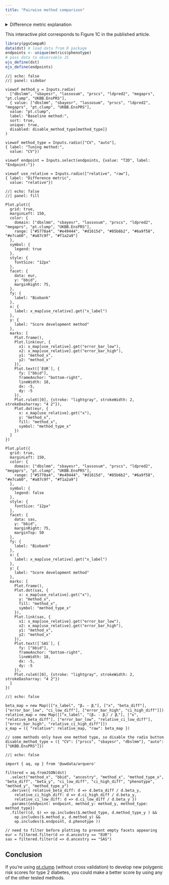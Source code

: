 ```yaml
---
title: "Pairwise method comparison"
---
```


<details>

<summary>Difference metric explanation</summary>

<p>Rather than comparing absolute method performance (see [effect sizes](effect-sizes.qmd)), here we compare PGS effect sizes β relative to each other. For this, a baseline PGS against which we compare (baseline method) has to be chosen.</p>

<p>For each PGS with effect size βₓ, we calculate the difference to the baseline method with effect size βᵧ. Confidence intervals are calculated adjusting for the correlation between PGS x and y. These confidence intervals form the basis of significance tests reported in the manuscript.</p>

<p>The "raw" differences (βₓ - βᵧ) are on the same scale as the original effect sizes. Relative differences ((βₓ - βᵧ) / βᵧ) are often reported in methods comparisons, as different phenotypes and target data may have different baseline performance.</p>

</details>

This interactive plot corresponds to Figure 1C in the published article.

```r
library(pgsCompaR)
data(dst) # load data from R package
endpoints <- unique(metrics$phenotype)
# pass data to observable JS
ojs_define(dst)
ojs_define(endpoints)
```

```ojs
//| echo: false
//| panel: sidebar

viewof method_y = Inputs.radio(
  ["dbslmm", "sbayesr", "lassosum", "prscs", "ldpred2", "megaprs", "pt.clump", "UKBB.EnsPRS"],
  { value: ["dbslmm", "sbayesr", "lassosum", "prscs", "ldpred2", "megaprs", "pt.clump", "UKBB.EnsPRS"],
  value: "pt.clump",
  label: "Baseline method:",
  sort: true, 
  unique: true,
  disabled: disable_method_type[method_type]}
)

viewof method_type = Inputs.radio(["CV", "auto"],
{ label: "Tuning method:",
  value: "CV"})
  
viewof endpoint = Inputs.select(endpoints, {value: "T2D", label: "Endpoint:"})

viewof use_relative = Inputs.radio(["relative", "raw"],
{ label: "Difference metric",
  value: "relative"})
```

```ojs
//| echo: false
//| panel: fill

Plot.plot({
  grid: true,
  marginLeft: 150,
  color: {
    domain: ["dbslmm", "sbayesr", "lassosum", "prscs", "ldpred2", "megaprs", "pt.clump", "UKBB.EnsPRS"],
    range: ["#5778a4", "#e49444", "#d1615d", "#85b6b2", "#6a9f58", "#e7ca60", "#a87c9f", "#f1a2a9"]
  },
  symbol: {
    legend: true
  },
  style: {
    fontSize: "12px"
  },
  facet: {
    data: eur, 
    y: "bbid",
    marginRight: 75,
  },
  fy: {
    label: "Biobank"
  },
  x: {
    label: x_map[use_relative].get("x_label")
  },
  y: {
    label: "Score development method"
  },
  marks: [
    Plot.frame(),
    Plot.link(eur, {
      x1: x_map[use_relative].get("error_bar_low"),
      x2: x_map[use_relative].get("error_bar_high"),
      y1: "method_x",
      y2: "method_x"
    }),
    Plot.text([`EUR`], {
      fy: ["bbid"],
      frameAnchor: "bottom-right",
      lineWidth: 18,
      dx: -5,
      dy: -5
    }),
    Plot.ruleX([0], {stroke: "lightgray", strokeWidth: 2, strokeDasharray: "4 2"}),
    Plot.dot(eur, {
      x: x_map[use_relative].get("x"),
      y: "method_x",
      fill: "method_x",
      symbol: "method_type_x"
    })
  ]
})

Plot.plot({
  grid: true,
  marginLeft: 150,
  color: {
    domain: ["dbslmm", "sbayesr", "lassosum", "prscs", "ldpred2", "megaprs", "pt.clump", "UKBB.EnsPRS"],
    range: ["#5778a4", "#e49444", "#d1615d", "#85b6b2", "#6a9f58", "#e7ca60", "#a87c9f", "#f1a2a9"]
  },
  symbol: {
    legend: false
  },
  style: {
    fontSize: "12px"
  },
  facet: {
    data: sas, 
    y: "bbid",
    marginRight: 75,
    marginTop: 50
  },
  fy: {
    label: "Biobank"
  },
  x: {
    label: x_map[use_relative].get("x_label")
  },
  y: {
    label: "Score development method"
  },
  marks: [
    Plot.frame(),
    Plot.dot(sas, {
      x: x_map[use_relative].get("x"),
      y: "method_x",
      fill: "method_x",
      symbol: "method_type_x"
    }),
    Plot.link(sas, {
      x1: x_map[use_relative].get("error_bar_low"),
      x2: x_map[use_relative].get("error_bar_high"),
      y1: "method_x",
      y2: "method_x"
    }),
    Plot.text([`SAS`], {
      fy: ["bbid"],
      frameAnchor: "bottom-right",
      lineWidth: 18,
      dx: -5,
      dy: -5
    }),
    Plot.ruleX([0], {stroke: "lightgray", strokeWidth: 2, strokeDasharray: "4 2"})
  ]
}) 
```

```ojs
//| echo: false

beta_map = new Map([["x_label", "βₓ - βᵧ"], ["x", "beta_diff"], ["error_bar_low", "ci_low_diff"], ["error_bar_high", "ci_high_diff"]])
relative_map = new Map([["x_label", "(βₓ - βᵧ) / βᵧ"], ["x", "relative_beta_diff"], ["error_bar_low", "relative_ci_low_diff"], ["error_bar_high", "relative_ci_high_diff"]])
x_map = ({ "relative": relative_map, "raw": beta_map })

// some methods only have one method type, so disable the radio button
disable_method_type = ({ "CV": ["prscs", "sbayesr", "dbslmm"], "auto": ["UKBB.EnsPRS"]})
```

```ojs
//| echo: false

import { aq, op } from '@uwdata/arquero'

filtered = aq.fromJSON(dst)
  .select("method_x", "bbid", "ancestry", "method_x", "method_type_x", "beta_diff", "beta_y", "ci_low_diff", "ci_high_diff", "phenotype", "method_y", "method_type_y")
  .derive({ relative_beta_diff: d => d.beta_diff / d.beta_y,
    relative_ci_high_diff: d => d.ci_high_diff / d.beta_y,
    relative_ci_low_diff: d => d.ci_low_diff / d.beta_y })
  .params({endpoint: endpoint, method_y: method_y, method_type: method_type})
  .filter((d, $) => op.includes($.method_type, d.method_type_y ) &&
    op.includes($.method_y, d.method_y) &&
    op.includes($.endpoint, d.phenotype ))
  
// need to filter before plotting to prevent empty facets appearing
eur = filtered.filter(d => d.ancestry == "EUR")
sas = filtered.filter(d => d.ancestry == "SAS")
```

## Conclusion

If you're using [pt.clump](glossary.html) (without cross validation) to develop new polygenic risk scores for type 2 diabetes, you could make a better score by using any of the other tested methods.
